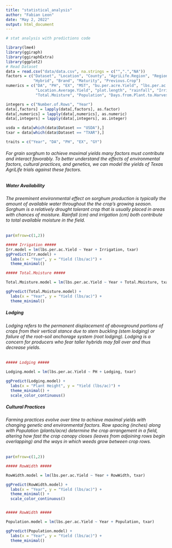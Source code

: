 ```yaml
---
title: "statistical_analysis"
author: "Fabian Leon"
date: "May 2, 2022"
output: html_document
---
```


```r
# stat analysis with predictions code

library(lme4)
library(ggiraph)
library(ggiraphExtra)
library(ggplot2)
# Read Dataset
data = read.csv("data/data.csv", na.strings = c("",".","NA"))
factors = c("Dataset", "Location", "County", "AgriLife.Region", "Region", "Irrigation", 
            "Hybrid", "Brand", "Maturity", "Previous.Crop")
numerics = c("DA", "PH", "EX", "MST", "bu.per.acre.Yield", "lbs.per.ac.Yield", "GY", "Lodging", "RowWidth", 
             "Location.Average.Yield", "plot.length", "rainfall", "Irrigation.Amount", 
             "Total.Moisture", "Population", "Days.from.Plant.to.Harvest")

integers = c("Number.of.Rows", "Year")
data[,factors] = lapply(data[,factors], as.factor)
data[,numerics] = lapply(data[,numerics], as.numeric)
data[,integers] = lapply(data[,integers], as.integer)

usda = data[which(data$Dataset == "USDA"),]
txar = data[which(data$Dataset == "TXAR"),]

traits = c("Year", "DA", "PH", "EX", "GY")

```


######  For grain sorghum to achieve maximal yields many factors must contribute and interact favorably. To better understand the effects of environmental factors, cultural practices, and genetics, we can model the yields of Texas AgriLife trials against these factors. 


##### Water Availability

###### The preeminent environmental effect on sorghum production is typically the amount of available water throughout the the crop's growing season. Sorghum is a relatively drought tolerant crop that is usually placed in areas with chances of moisture. Rainfall (cm) and irrigation (cm) both contribute to total available moisture in the field. 

```r

par(mfrow=c(1,2))

##### Irrigation #####
Irr.model = lm(lbs.per.ac.Yield ~ Year + Irrigation, txar)
ggPredict(Irr.model) + 
  labs(x = "Year", y = "Yield (lbs/ac)") +
  theme_minimal()

##### Total.Moisture #####

Total.Moisture.model = lm(lbs.per.ac.Yield ~ Year + Total.Moisture, txar)

ggPredict(Total.Moisture.model) + 
  labs(x = "Year", y = "Yield (lbs/ac)") +
  theme_minimal()

```


##### Lodging   

###### Lodging refers to the permanent displacement of aboveground portions of crops from their vertical stance due to stem buckling (stem lodging) or failure of the root–soil anchorage system (root lodging). Lodging is a concern for producers who fear taller hybrids may fall over and thus decrease yields. 

```r

##### Lodging #####

Lodging.model = lm(lbs.per.ac.Yield ~ PH + Lodging, txar)

ggPredict(Lodging.model) + 
  labs(x = "Plant Height", y = "Yield (lbs/ac)") +
  theme_minimal() +
  scale_color_continuous()

```

##### Cultural Practices

###### Farming practices evolve over time to achieve maximal yields with changing genetic and environmental factors. Row spacing (inches) along with Population (plants/acre) determine the crop arrangement in a field, altering how fast the crop canopy closes (leaves from adjoining rows begin overlapping) and the ways in which weeds grow between crop rows.




```r

par(mfrow=c(1,2))

##### RowWidth #####

RowWidth.model = lm(lbs.per.ac.Yield ~ Year + RowWidth, txar)

ggPredict(RowWidth.model) + 
  labs(x = "Year", y = "Yield (lbs/ac)") +
  theme_minimal() +
  scale_color_continuous()


##### RowWidth #####

Population.model = lm(lbs.per.ac.Yield ~ Year + Population, txar)

ggPredict(Population.model) + 
  labs(x = "Year", y = "Yield (lbs/ac)") +
  theme_minimal()

```












